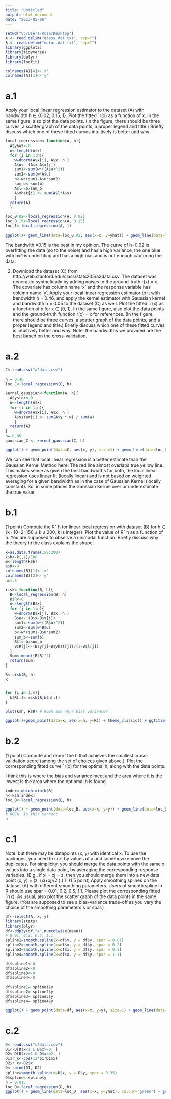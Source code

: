 ---
title: "Untitled"
output: html_document
date: "2023-05-06"
---

```{r}
setwd("C:/Users/Roza/Desktop")
A <- read.delim("glass.dat.txt", sep="")
B <- read.delim("motor.dat.txt", sep="")
library(ggplot2)
library(tidyverse)
library(dplyr)
library(locfit)

colnames(A)[4]<-'x'
colnames(A)[1]<-'y'
```

# a.1

 Apply your local linear regression estimator to the dataset (A) with bandwidth h ∈ {0.02, 0.15, 1}. Plot the fitted ˆr(x) as a function of x. In the same figure, also plot the data points. (In the figure, there should be three curves, a scatter graph of the data points, a proper legend and title.) Briefly discuss which one of these fitted curves intuitively is better and why.


```{r}
local_regression<-function(A, h){
  A$yhat<-0
  n<-length(A$x)
  for (j in 1:n){
    w=dnorm(A$x[j], A$x, h )
    A$u<- (A$x-A$x[j])
    sum1<-sum(w*((A$u)^2))
    sum2<-sum(w*A$u)
    b<-w*(sum1-A$u*sum2)
    sum_b<-sum(b)
    A$l<-b/sum_b
    A$yhat[j] <- sum(A$l*A$y)
    }
  return(A)
  }

loc_0.02<-local_regression(A, 0.02)
loc_0.15<-local_regression(A, 0.15)
loc_1<-local_regression(A, 1)

ggplot()+ geom_line(data=loc_0.02, aes(x=x, y=yhat)) + geom_line(data=loc_0.15, aes(x=x, y=yhat), color='orange') + geom_line(data=loc_1, aes(x=x, y=yhat), color='blue') + geom_line(data=loc_0.02, aes(x=x, y=yhat)) +geom_point(data=loc_0.02, aes(x=x, y=y), color='darkgreen', size=1)+theme_classic() +  ggtitle("Local Linear Regressions with Bandwidths: 1 (Blue); 0.15  (Orange) and 0.02 (Black)") + xlab("x Values") + ylab("Predicted and True Y Values")


```

The bandwith =0.15 is the best in my opinion. The curve of h=0.02 is overfitting the data (so to the noise) and has a high variance, the one blue with h=1 is underfiting and has a high bias and is not enough capturing the data. 

2) Download the dataset (C) from http://web.stanford.edu/class/stats205/a2data.csv. The dataset was generated synthetically by adding noises to the ground-truth r(x) = x. The covariate has column name ‘x’ and the response variable has column name ’y’. Apply your local linear regression estimator to it with bandwidth h = 0.46, and apply the kernel estimator with Gaussian kernel and bandwidth h = 0.05 to the dataset (C) as well. Plot the fitted ˆr(x) as a function of x for x ∈ [0, 1]. In the same figure, also plot the data points and the ground-truth function r(x) = x for references. (In the figure, there should be three curves, a scatter graph of the data points, and a proper legend and title.) Briefly discuss which one of these fitted curves is intuitively better and why. Note: the bandwidths we provided are the best based on the cross-validation.

# a.2

```{r}
C<-read.csv("a2data.csv")

h = 0.46
loc_C<-local_regression(C, h)
 
kernel_gaussian<-function(A, h){
  A$ystar<-0
  n<-length(A$x)
  for (i in 1:n){
    w=dnorm(A$x[i], A$x, h )
    A$ystar[i] <- sum(A$y * w) / sum(w)
    }
  return(A)
}
h= 0.05
gaussian_C <- kernel_gaussian(C, h)

ggplot() + geom_point(data=C, aes(x, y), size=1) + geom_line(data=loc_C, aes(x=x, y=yhat), color="red") + geom_line(data=gaussian_C, aes(x=x, y=ystar), color="blue") + geom_line(data=loc_C, aes(x=x, y=x), color="yellow") + theme_classic() + ggtitle("Local Linear Regression, h=0.46 (Red), Guassian Kernel Estimate, h=0.05 (Blue) \n and True Function (Yellow)") + xlab("x Values") + ylab("Predicted and True Y Values")

```
We can see that local linear regression is a better estimate than the Gaussian Kernel Method here. The red line almost overlaps true yellow line. This makes sense as given the best bandwidths for both, the local linear regression uses linear fit (locally linear) and is not based on weighted averaging for a given bandwidth as in the case of Gaussian Kernel (locally constant). So, in some places the Gaussian Kernel over or underestimate the true value.

# b.1

(1 point) Compute the Rˆ h for linear local regression with dataset (B) for h ∈ {k · 10−2: 150 ≤ k ≤ 200, k is integer}. Plot the value of Rˆ h as a function of h. You are supposed to observe a unimodal function. Briefly discuss why the theory in the class explains the shape.

```{r}
k=as.data.frame(150:200)
k$h<-k[,1]/100
m<-length(k$h)
k$R<-0
colnames(B)[1]<-'x'
colnames(B)[2]<-'y'
h=1.5

risk<-function(B, h){
  B<-local_regression(B, h)
  B$R<-0
  n<-length(B$x)
  for (j in 1:n){
    w=dnorm(B$x[j], B$x, h )
    B$u<- (B$x-B$x[j])
    sum1<-sum(w*((B$u)^2))
    sum2<-sum(w*B$u)
    b<-w*(sum1-B$u*sum2)
    sum_b<-sum(b)
    B$l<-b/sum_b
    B$R[j]<-(B$y[j]-B$yhat[j])/(1-B$l[j])
  }
  Sum<-mean((B$R)^2)
  return(Sum)
}

R<-risk(B, h)
R 


for (i in 1:m){
  k$R[i]<-risk(B,k$h[i])
}

plot(k$h, k$R) # ROZA ask why? bias variance?

ggplot()+geom_point(data=k, aes(x=h, y=R)) + theme_classic() + ggtitle("Rˆh Values as a Function of h")
```

# b.2

(1 point) Compute and report the h that achieves the smallest cross-validation score (among the set of choices given above.). Plot the corresponding fitted curve ˆr(x) for the optimal h, along with the data points.

I think this is where the bias and variance meet and the area where it is the lowest is the area where the optiomal h is found.

```{r}
index<-which.min(k$R)
h<-k$h[index]
loc_B<-local_regression(B, h)

ggplot() + geom_point(data=loc_B, aes(x=x, y=y)) + geom_line(data=loc_B, aes(x=x, y=yhat), color="red") + theme_classic() + ggtitle("Local Linear Regression with optimal h (Red)") + xlab("x Values") + ylab("Predicted and True Y Values")
# ROZA. Is this correct
h
```

# c.1

Note: but there may be datapoints (x, y) with identical x. To use the packages, you need to sort by values of x and somehow remove the duplicates. For simplicity, you should merge the data points with the same x values into a single data point, by averaging the corresponding response variables. (E.g., if xi = xj = z, then you should merge them into a new data point (x, y) = (z, (xi+xj)/2 ).)
1. (1.5 point) Apply smoothing splines on the dataset (A) with different smoothing parameters. Users of smooth.spline in R should use spar = 0.01, 0.2, 0.5, 1.1. Please plot the corresponding fitted ˆr(x). As usual, also plot the scatter graph of the data points in the same figure. (You are supposed to see a bias-variance trade-off as you vary the choice of the smoothing parameters s or spar.)

```{r}
df<-select(A, x, y)
library(stats)
library(plyr)
df<-ddply(df,"x",numcolwise(mean))
# 0.01, 0.2, 0.5, 1.1
spline1=smooth.spline(x=df$x, y = df$y, spar = 0.01)
spline2=smooth.spline(x=df$x, y = df$y, spar = 0.2)
spline3=smooth.spline(x=df$x, y = df$y, spar = 0.5)
spline4=smooth.spline(x=df$x, y = df$y, spar = 1.1)

df$spline1<-0
df$spline2<-0
df$spline3<-0
df$spline4<-0

df$spline1= spline1$y
df$spline2= spline2$y
df$spline3= spline3$y
df$spline4= spline4$y

ggplot() + geom_point(data=df, aes(x=x, y=y), size=1) + geom_line(data=df, aes(x=x, y=spline1), color="red") + geom_line(data=df, aes(x=x, y=spline2), color="green") + geom_line(data=df, aes(x=x, y=spline3), color="blue") + geom_line(data=df, aes(x=x, y=spline4)) +theme_classic() + ggtitle("Smoothing Splines with h=0.01 (Red), h=0.2 (Green), h=0.5 (Blue), and h=1.1(Black) ") + xlab("x Values") + ylab("Predicted and True Y Values")

```
# c.2

```{r}
D<-read.csv("c2data.csv")
D1<-D[D$x<1 & D$x>=0, ]
D2<-D[D$x>=1 & D$x<=2, ]
D1$r_x<-cos(12*pi*D1$x)
D2$r_x<-D2$x
D<-rbind(D1, D2)
spline=smooth.spline(x=D$x, y = D$y, spar = 0.35)
D$spline<-spline$y
h = 0.015
loc_D<-local_regression(D, h)
ggplot() + geom_line(data=loc_D, aes(x=x, y=yhat), colour="green") + geom_line(data=D, aes(x=x, y=spline), colour="red") + geom_point(data=D, aes(x=x, y=y), colour="blue", size=1) + geom_line(data=loc_D, aes(x=x, y=r_x)) + theme_classic() + ggtitle("Local Linear Regression (Green), Spline(Red), True Function (Blue)") + xlab("x Values") + ylab("Predicted and True Y Values")

```









